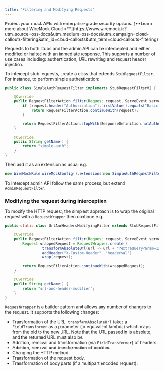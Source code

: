 ```yaml
---
title: "Filtering and Modifying Requests"
---
```






<CloudCallout title="WireMock Cloud" icon="rocket">
    Protect your mock APIs with enterprise-grade security options.
    [**Learn more about WireMock Cloud >**](https://www.wiremock.io?utm_source=oss-docs&utm_medium=oss-docs&utm_campaign=cloud-callouts-filtering&utm_id=cloud-callouts&utm_term=cloud-callouts-filtering)
</CloudCallout>

Requests to both stubs and the admin API can be intercepted and either modified or halted with an immediate response.
This supports a number of use cases including: authentication, URL rewriting and request header injection.

To intercept stub requests, create a class that extends `StubRequestFilter`. For instance, to perform simple authentication:

```java
public class SimpleAuthRequestFilter implements StubRequestFilterV2 {

    @Override
    public RequestFilterAction filter(Request request, ServeEvent serveEvent) {
        if (request.header("Authorization").firstValue().equals("Basic abc123")) {
            return RequestFilterAction.continueWith(request);
        }

        return RequestFilterAction.stopWith(ResponseDefinition.notAuthorised());
    }

    @Override
    public String getName() {
        return "simple-auth";
    }
}
```

Then add it as an extension as usual e.g.

```java
new WireMockRule(wireMockConfig().extensions(new SimpleAuthRequestFilter()));
```

To intercept admin API follow the same process, but extend `AdminRequestFilter`.


### Modifying the request during interception

To modify the HTTP request, the simplest approach is to wrap the original request with a `RequestWrapper` then continue e.g.

```java
public static class UrlAndHeadersModifyingFilter extends StubRequestFilterV2 {

    @Override
    public RequestFilterAction filter(Request request, ServeEvent serveEvent) {
        Request wrappedRequest = RequestWrapper.create()
                .transformAbsoluteUrl(url -> url + "?extraQueryParam=123")
                .addHeader("X-Custom-Header", "headerval")
                .wrap(request);

        return RequestFilterAction.continueWith(wrappedRequest);
    }

    @Override
    public String getName() {
        return "url-and-header-modifier";
    }
}
```

`RequestWrapper` is a builder pattern and allows any number of changes to the request. It supports the following changes:

-   Transformation of the URL. `transformAbsoluteUrl` takes a `FieldTransformer` as a parameter (or equivalent lambda) which maps
    from the old to the new URL. Note that the URL passed in is absolute, and the returned URL must also be.
-   Addition, removal and transformation (via `FieldTransformer`) of headers.
-   Addition, removal and transformation of cookies.
-   Changing the HTTP method.
-   Transformation of the request body.
-   Transformation of body parts (if a multipart encoded request).
